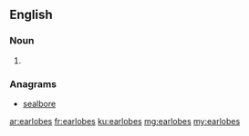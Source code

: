 ==English==

===Noun===
{{head|en|plural}}

# {{plural of|earlobe|lang=en|nocat=1}}

===Anagrams===
* [[sealbore#English|sealbore]]

[[ar:earlobes]]
[[fr:earlobes]]
[[ku:earlobes]]
[[mg:earlobes]]
[[my:earlobes]]